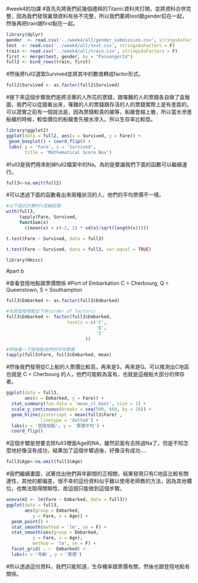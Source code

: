 #week4的功課
#首先先將我們前幾個禮拜的Titanic資料夾打開，並將資料合併完整，因為我們發現裏頭資料有些不完整，所以我們要將test跟gender扣在一起，然後再把train跟first黏在一起。
```r
library(dplyr)
gender  <- read.csv('../week4/all/gender_submission.csv', stringsAsFactors = F)
test  <- read.csv('../week4/all/test.csv', stringsAsFactors = F)
train <- read.csv('../week4/all/train.csv', stringsAsFactors = F)
first <- merge(test, gender, by = "PassengerId")
full2 <- bind_rows(train, first)
```


#然後將full2選取Survived並將其中的數值轉成factor形式。
```r
full2$Survived <- as.factor(full2$Survived)
```


#接下來這個步驟我們是將活著的人所花的票錢，跟罹難的人的票錢各自做了盒鬚圖，我們可以從圖看出來，罹難的人的票錢跟存活的人的票錢實際上是有差距的。可以證實之前有一個說法是，因為票錢較貴的艙等，船艙會越上層，所以當水滲進船艙的時候，較低價位的船艙會先被水滲入。所以生存率比較低。
```r
library(ggplot2)
ggplot(data = full2, aes(x = Survived, y = Fare)) +
 geom_boxplot() + coord_flip() +
 labs( y = 'Fare', x = 'Survived', 
       title = 'Mathematical Score Box')
```


#full3是我們用來削掉full2檔案中的Na。為的是要讓我們下面的函數可以繼續運行。
```r
full3<-na.omit(full2)
```


#可以透過下面的函數看出來兩種狀況的人，他們的平均票價不一樣。
```r
#以下函式計算95%信賴區間
with(full3, 
     tapply(Fare, Survived,
     function(x) 
       c(mean(x) + c(-2, 2) * sd(x)/sqrt(length(x)))))
```



```r
t.test(Fare ~ Survived, data = full3)
```

```r
t.test(Fare ~ Survived, data = full3, var.equal = TRUE)
```

```r
library(Hmisc)
```

#part b

#查看登陸地點跟票價關係
#Port of Embarkation  C = Cherbourg, Q = Queenstown, S = Southampton

```r
full3$Embarked <- as.factor(full3$Embarked)
```

```r
#先把登陸地點定下來(order of factors)
full3$Embarked <- factor(full3$Embarked, 
                       levels = c('C',
                                  'Q',
                                  'S'
                              ))

#然後看一下個地點他們的平均票價
tapply(full3$Fare, full3$Embarked, mean)
```

#然後我們發現從C上船的人票價比較高，再來是S，再來是Q。可以推測出C地區也就是 C = Cherbourg 的人，他們可能較為富有，也就是這艘船大部分的倖存者。

```r
ggplot(data = full3, 
       aes(x = Embarked, y = Fare)) +
  stat_summary(fun.data = 'mean_cl_boot', size = 1) +
  scale_y_continuous(breaks = seq(500, 660, by = 20)) +
  geom_hline(yintercept = mean(full3$Fare) , 
             linetype = 'dotted') +
  labs(x = '登陸地點', y = '票價平均') +
  coord_flip()
```


#這個步驟是想要去除full3裡面Age的NA，雖然前面有去除過Na了，但是不知怎麼地好像沒有成功，結果加了這個步驟過後，好像沒有成功....
```r
full3$Age<-na.omit(full3$Age)
```


#我們繼續畫圖，試著找出他們與年齡間的正相關，結果發現只有C地區比較有關連性，其他的都偏差，很不幸的這份資料似乎難以使用老師教的方法，因為其他欄位，也無法取得關聯性，故這個只能做到這個步驟。
```r
anova(m1 <- lm(Fare ~ Embarked, data = full3))
ggplot(data = full3, 
       aes(group = Embarked, 
          y = Fare, x = Age)) +
  geom_point() +
  stat_smooth(method = 'lm', se = F) +
  stat_smooth(aes(group = Embarked, 
          y = Fare, x = Age), 
          method = 'lm', se = F) + 
  facet_grid( . ~  Embarked) +
  labs(x = '年齡', y = '票價')
```


#所以透過這份資料，我們只能知道，生存機率跟票價有關，然後也跟登陸地點有關係。

